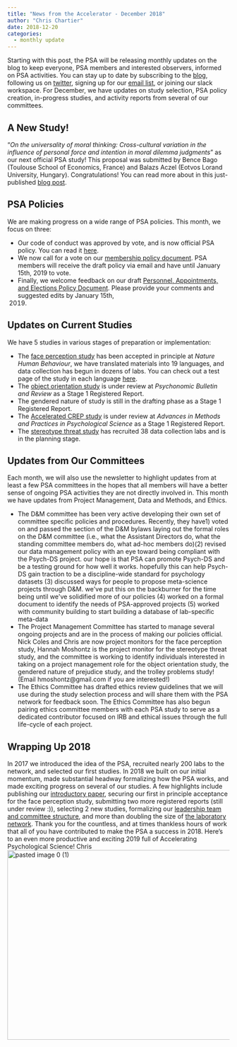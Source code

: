 ```yaml
---
title: "News from the Accelerator - December 2018"
author: "Chris Chartier"
date: 2018-12-20
categories:
  - monthly update
---
```


Starting with this post, the PSA will be releasing monthly updates on
the blog to keep everyone, PSA members and interested observers,
informed on PSA activities. You can stay up to date by subscribing to
the [blog](https://psysciacc.org/blog/){target="_blank"}, following us
on [twitter](https://twitter.com/PsySciAcc){target="_blank"}, signing up
for our [email
list](https://docs.google.com/forms/d/e/1FAIpQLSc_x9UNOjUkaKFJZjOXdaQ9OsTUtUliwZFZRmoNSr9zh78Ldg/viewform){target="_blank"},
or joining our slack workspace. For December, we have updates on study
selection, PSA policy creation, in-progress studies, and activity
reports from several of our committees.

## **A New Study!**

"*On the universality of moral thinking: Cross-cultural variation in the
influence of personal force and intention in moral dilemma judgments*"
as our next official PSA study! This proposal was submitted by Bence
Bago (Toulouse School of Economics, France) and Balazs Aczel (Eotvos
Lorand University, Hungary). Congratulations! You can read more about in
this just-published [blog
post](https://psysciacc.org/2018/12/20/new-psa-study-on-the-universality-of-moral-thinking-cross-cultural-variation-in-the-influence-of-personal-force-and-intention-in-moral-dilemma-judgments/){target="_blank"}.

## **PSA Policies**

We are making progress on a wide range of PSA policies. This month, we
focus on three:

-   Our code of conduct was approved by vote, and is now official PSA
    policy. You can read it
    [here](https://psysciacc.org/code-of-conduct/){target="_blank"}.
-   We now call for a vote on our [membership policy
    document](https://docs.google.com/document/d/18_od1Ywo3iJsn78HEKbb9SyQYF8-_Lw2FG3aHiiav4E/edit){target="_blank"}.
    PSA members will receive the draft policy via email and have until
    January 15th, 2019 to vote.
-   Finally, we welcome feedback on our draft [Personnel, Appointments,
    and Elections Policy
    Document](https://docs.google.com/document/d/1aXjXwouFc6wvcyy7IFmEKGL0j2yxzYukyI_YFf6sZtM/edit){target="_blank"}.
    Please provide your comments and suggested edits by January 15th,
    2019.

## **Updates on Current Studies**

We have 5 studies in various stages of preparation or implementation:

-   The [face perception
    study](https://psyarxiv.com/n26dy){target="_blank"} has been
    accepted in principle at *Nature Human Behaviour*, we have
    translated materials into 19 languages, and data collection has
    begun in dozens of labs. You can check out a test page of the study
    in each language
    [here](https://psa.psy.gla.ac.uk/){target="_blank"}.
-   The [object orientation
    study](https://psyarxiv.com/t2pjv/){target="_blank"} is under review
    at *Psychonomic Bulletin and Review* as a Stage 1 Registered Report.
-   The gendered nature of study is still in the drafting phase as a
    Stage 1 Registered Report.
-   The [Accelerated CREP
    study](https://psyarxiv.com/zeux9){target="_blank"} is under review
    at *Advances in Methods and Practices in Psychological Science* as a
    Stage 1 Registered Report.
-   The [stereotype threat
    study](https://osf.io/d3wbk/){target="_blank"} has recruited 38 data
    collection labs and is in the planning stage.

## **Updates from Our Committees**

Each month, we will also use the newsletter to highlight updates from at
least a few PSA committees in the hopes that all members will have a
better sense of ongoing PSA activities they are not directly involved
in. This month we have updates from Project Management, Data and
Methods, and Ethics.

-   The D&M committee has been very active developing their own set of
    committee specific policies and procedures. Recently, they have1)
    voted on and passed the section of the D&M bylaws laying out the
    formal roles on the D&M committee (i.e., what the Assistant
    Directors do, what the standing committee members do, what ad-hoc
    members do)(2) revised our data management policy with an eye toward
    being compliant with the Psych-DS project. our hope is that PSA can
    promote Psych-DS and be a testing ground for how well it works.
    hopefully this can help Psych-DS gain traction to be a
    discipline-wide standard for psychology datasets (3) discussed ways
    for people to propose meta-science projects through D&M. we\'ve put
    this on the backburner for the time being until we\'ve solidified
    more of our policies (4) worked on a formal document to identify the
    needs of PSA-approved projects (5) worked with community building to
    start building a database of lab-specific meta-data
-   The Project Management Committee has started to manage several
    ongoing projects and are in the process of making our policies
    official. Nick Coles and Chris are now project monitors for the face
    perception study, Hannah Moshontz is the project monitor for the
    stereotype threat study, and the committee is working to identify
    individuals interested in taking on a project management role for
    the object orientation study, the gendered nature of prejudice
    study, and the trolley problems study! (Email hmoshontz@gmail.com if
    you are interested!)
-   The Ethics Committee has drafted ethics review guidelines that we
    will use during the study selection process and will share them with
    the PSA network for feedback soon. The Ethics Committee has also
    begun pairing ethics committee members with each PSA study to serve
    as a dedicated contributor focused on IRB and ethical issues through
    the full life-cycle of each project.

## **Wrapping Up 2018**

In 2017 we introduced the idea of the PSA, recruited nearly 200 labs to
the network, and selected our first studies. In 2018 we built on our
initial momentum, made substantial headway formalizing how the PSA
works, and made exciting progress on several of our studies. A few
highlights include publishing our [introductory
paper](https://psyarxiv.com/785qu/){target="_blank"}, securing our first
in principle acceptance for the face perception study, submitting two
more registered reports (still under review :)), selecting 2 new
studies, formalizing our [leadership team and committee
structure](https://psysciacc.org/people/){target="_blank"}, and more
than doubling the size of [the laboratory
network](https://psysciacc.org/map/){target="_blank"}. Thank you for the
countless, and at times thankless hours of work that all of you have
contributed to make the PSA a success in 2018. Here's to an even more
productive and exciting 2019 full of Accelerating Psychological Science!
Chris ![pasted image 0
(1)](images/pasted-image-0-1.png){.alignnone
.size-full .wp-image-348 width="1046" height="429"}

